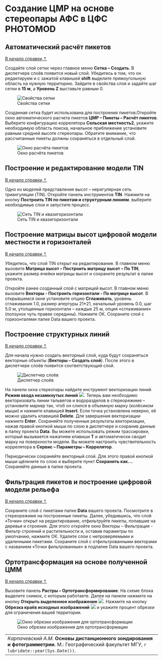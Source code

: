 # Создание ЦМР на основе стереопары АФС в ЦФС PHOTOMOD {#photomod_DEM}


## Автоматический расчёт пикетов {#photomod_DEM-pikets}
[В начало справки ⇡](#photomod_DEM)


Создайте слой сетки через главное меню **Сетка – Создать**. В диспетчере слоёв появится новый слой. Убедитесь в том, что он редактируем и с зажатой клавишей **shift**  выделите прямоугольную область на нужную территорию. Зайдите в свойства слоя и задайте шаг сетки в **15 м**, а **Уровень Z**  выставьте равным 0.


![Свойства сетки](images\Ref16\Grid_Properties.png)


Созданная сетка будет использована для построения пикетов.Откройте окно автоматического расчета пикетов **ЦМР – Пикеты – Расчёт пикетов**. Выберите конфигурацию коррелятора **Сельская местность2**, укажите необходимую область поиска, начальное приближение установите равным средней высоте стереопары. Обратите внимание, что рассчитанные пикеты должны сохраняться в отдельный слой.


![Окно расчёта пикетов](images\Ref16\Piket_Calculation.png)


## Построение и редактирование модели TIN {#photomod_DEM-TIN}
[В начало справки ⇡](#photomod_DEM)


Одно из моделей представления высот – нерегулярная сеть триангуляции (TIN). Откройте панель инструментов **TIN**. Нажмите на кнопку **Построить TIN по пикетам и структурным линиям**. выберите необходимые слои и запустите процесс.


![Сеть TIN и квазигоризонтали](images\Ref16\TIN.png)

## Построение матрицы высот цифровой модели местности и горизонталей {#photomod_DEM-H_matrix}
[В начало справки ⇡](#photomod_DEM)


Убедитесь, что слой TIN открыт на редактирование. В главном меню вызовите **Матрица высот – Построить матрицу высот – По TIN**, укажите размер ячейки матрицы высот и сохраните результат в папке проекта.


Откройте ранее созданный слой с матрицей высот. В главном меню вызовите **Векторы - Построить горизонтали - По матрице высот**. В открывшемся окне установите опцию **Сглаживать**, уровень сглаживания 1.0, размер апертуры 21*21, начальный уровень 0.0, шаг 5.0 м, утолщенные горизонтали – каждые 25 м, опция «сглаживание» (ползунок чуть правее середины). Нажмите ОК. Сохраните слой с горизонталями папке Data вашего проекта.


## Построение структурных линий {#photomod_DEM-structure_lines}
[В начало справки ⇡](#photomod_DEM)


Для начала нужно создать векторный слой, куда будут сохраняться векторные объекты (**Векторы – Создать слой**). После этого в диспетчере слоёв появится соответствующий слой.


![Диспетчер слоёв](images\Ref16\Layers.png)


На панели окна стереопары найдите инструмент векторизации линий **Режим ввода незамкнутых линий** ![](images\Ref16\Polyline.png). Теперь вам необходимо векторизовать линии тальвегов и водоразделов в стереорежиме – установите маркер так, чтоб он слился в объемную марку (колёсиком мыши) и нажмите клавишей **Insert**. Если точка установлена неверно, её можно удалить клавишей **Delete**. Для завершения векторизации нажмите **Enter**. Сохраняйте полученные результаты векторизации, нажав правой кнопкой мыши по слою в диспетчере и сохранив данные в папку проекта **Data**. Вы можете использовать режим трассировки, который вызывается нажатием клавиши **T** и автоматически сводит марку на поверхности модели. Вы можете настроить чувствительность коррелятора в **Сервис – Параметры – Коррелятор**.


Периодически сохраняйте векторный слой. Для этого правой кнопкой мыши щёлкните по слою и выберите пункт **Сохранить как...**. Сохраняйте данные в папке проекта.



## Фильтрация пикетов и построение цифровой модели рельефа {#photomod_DEM-DEM}
[В начало справки ⇡](#photomod_DEM)


Сохраните слой с пикетами папке **Data** вашего проекта. Посмотрите в стереорежиме на построенные пикеты. Далее, убедившись, что слой «Точки» открыт на редактирование, отфильтруйте пикеты, попавшие на деревья и строения. Для этого откройте окно Векторы – Фильтрация - Фильтр строений и растительности и, оставив параметры по умолчанию, нажмите ОК. Удалите слои с непроверяемыми и удаленными пикетами. Сохраните слой с отфильтрованными векторами с названием «Точки фильтрованные» в подпапке Data вашего проекта.


## Ортотрансформация на основе полученной ЦММ {#photomod_DEM-Orthorectification}
[В начало справки ⇡](#photomod_DEM)


Вызовите панель **Растры – Ортотрансформирование**. На схеме блока выделите снимок, с которым работаете. Далее на панели нажмите на кнопку **Открыть выделенное изображение** ![](images\Ref16\Select.png). Нажмите на кнопку **Обрезка краёв исходных изображений** ![](images\Ref16\Clip2.png) и укажите процент обрезки для ограничения вашей территории.


![Окно обрезки изображения для ортотрансформации](images\Ref16\Clip.png)

 
----
_Карпачевский А.М._ **Основы дистанционного зондирования и фотограмметрии**. М.: Географический факультет МГУ, `r lubridate::year(Sys.Date())`.
----